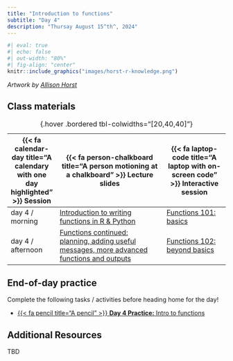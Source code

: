 ```yaml
---
title: "Introduction to functions"
subtitle: "Day 4"
description: "Thursay August 15^th^, 2024"
---
```


```r
#| eval: true
#| echo: false
#| out-width: "80%"
#| fig-align: "center"
knitr::include_graphics("images/horst-r-knowledge.png")
```

:::{.gray-text .center-text}
*Artwork by [Allison Horst](https://allisonhorst.com/)*
:::

<!-- ## Pre-class prep -->

<!-- No pre-class prep before our first day of class! -->

## Class materials

| {{< fa calendar-day title="A calendary with one day highlighted" >}} Session  | {{< fa person-chalkboard title="A person motioning at a chalkboard" >}} Lecture slides  |  {{< fa laptop-code title="A laptop with on-screen code" >}} Interactive session |
|-------------------|-----------------------------------------------------------------------------------------------------------------------------------------------------|----------------------------------------------------------------------------------|
| day 4 / morning   | [Introduction to writing functions in R & Python](https://docs.google.com/presentation/d/12H0Vw84TyYKnqspq8MYxNdIMESVGMCSgD-YMctnvQoA/present?usp=sharing){target="_blank"} | [Functions 101: basics](interactive-sessions/interactive-session-4.qmd){target="_blank"} |
| day 4 / afternoon | [Functions continued: planning, adding useful messages, more advanced functions and outputs](https://docs.google.com/presentation/d/1D6pTuGAfdazvfBxB_8ZLPslB3JMdiKw7hRMLPQUgSC8/present?usp=sharing){target="_blank"} | [Functions 102: beyond basics](interactive-sessions/interactive-session-4.qmd){target="_blank"} |
: {.hover .bordered tbl-colwidths="[20,40,40]"} 

## End-of-day practice

Complete the following tasks / activities before heading home for the day!

- [{{< fa pencil title="A pencil" >}} **Day 4 Practice:** Intro to functions](eod-practice/eod-day4.qmd){target="_blank"}

## Additional Resources

TBD

